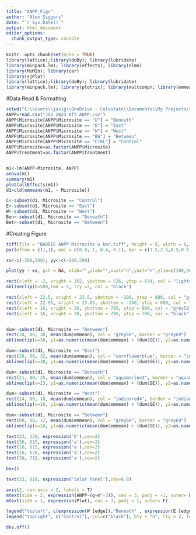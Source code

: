 ---
title: "ANPP_Figs"
author: "Alex Siggers"
date: "`r Sys.Date()`"
output: html_document
editor_options: 
  chunk_output_type: console
---

```{r setup, include=FALSE}
knitr::opts_chunk$set(echo = TRUE)
library(lattice);library(doBy); library(lubridate)
library(minpack.lm); library(effects); library(nlme)
library(MuMIn); library(car)
library(sjPlot)
library(lattice);library(doBy); library(lubridate)
library(minpack.lm); library(plotrix); library(multcomp); library(emmeans)

```

#Data Read & Formatting
```{r}
setwd("C:\\Users\\jasig\\OneDrive - Colostate\\Documents\\My Projects\\BADDIE")
ANPP=read.csv("JSG 2023 6ft ANPP.csv")
ANPP$Microsite[ANPP$Microsite == "U"] = "Beneath"
ANPP$Microsite[ANPP$Microsite == "E"] = "East"
ANPP$Microsite[ANPP$Microsite == "W"] = "West"
ANPP$Microsite[ANPP$Microsite == "BW"] = "Between"
ANPP$Microsite[ANPP$Microsite == "CTRL"] = "Control"
ANPP$Microsite=as.factor(ANPP$Microsite)
ANPP$Treatment=as.factor(ANPP$Treatment)


m1<-lm(ANPP~Microsite, ANPP)
anova(m1)
summary(m1)
plot(allEffects(m1))
d1=cld(emmeans(m1, ~ Microsite))

C<-subset(d1, Microsite == "Control")
E<-subset(d1, Microsite == "East")
W<-subset(d1, Microsite == "West")
Ben<-subset(d1, Microsite == "Beneath")
Bet<-subset(d1, Microsite == "Between")
```

#Creating Figure
```{r}
tiff(file = "BADDIE ANPP Microsite w bar.tiff", height = 8, width = 8, res = 400, units = "in", compression = "zip+p")
par(mfrow = c(1,1), omi = c(0.8, 1, 0.4, 0.1), mar = c(1.5,2.5,0.5,0.5))

xx<-c(-500,500); yy<-c(-500,500)

plot(yy ~ xx, pch = NA, xlab="",ylab="",xaxt="n",yaxt="n",ylim=c(100,900), xlim=c(6,40))

rect(xleft = -2, xright = 102, ybottom = 526, ytop = 634, col = "lightcyan2", bty = "n", border = F)
ablineclip(h=580,lwd = 5, lty =2, col = "black")

rect(xleft = 22.5, xright = 23.5, ybottom = -200, ytop = 800, col = "grey52", bty = "n", border = F)
rect(xleft = 22.95, xright = 23.05, ybottom = -200, ytop = 800, col = "grey52", bty = "n", border = F)
rect(xleft = 16, xright = 30, ybottom = 785, ytop = 800, col = "grey52", bty = "n", border = F)
rect(xleft = 16, xright = 30, ybottom = 795, ytop = 798, col = "black", bty = "n", border = F)


dum<-subset(d1, Microsite == "Between")
rect(34, 00, 38, mean(dum$emmean), col = "grey69", border = "grey69")
ablineclip(v=36, y1=as.numeric(mean(dum$emmean) + (dum$SE)), y2=as.numeric(mean(dum$emmean) - (dum$SE)),lwd = 2, col = "gray2")

dum<-subset(d1, Microsite == "East")
rect(28, 00, 32, mean(dum$emmean), col = "cornflowerblue", border = "cornflowerblue")
ablineclip(v=30, y1=as.numeric(mean(dum$emmean) + (dum$SE)), y2=as.numeric(mean(dum$emmean) - (dum$SE)),lwd = 2, col = "gray2")

dum<-subset(d1, Microsite == "Beneath")
rect(21, 00, 25, mean(dum$emmean), col = "aquamarine3", border = "aquamarine3")
ablineclip(v=23, y1=as.numeric(mean(dum$emmean) + (dum$SE)), y2=as.numeric(mean(dum$emmean) - (dum$SE)),lwd = 2, col = "gray2")

dum<-subset(d1, Microsite == "West")
rect(14, 00, 18, mean(dum$emmean), col = "indianred4", border = "indianred4")
ablineclip(v=16, y1=as.numeric(mean(dum$emmean) + (dum$SE)), y2=as.numeric(mean(dum$emmean) - (dum$SE)),lwd = 2, col = "gray2")

dum<-subset(d1, Microsite == "Between")
rect(08, 00, 12, mean(dum$emmean), col = "grey69", border = "grey69")
ablineclip(v=10, y1=as.numeric(mean(dum$emmean) + (dum$SE)), y2=as.numeric(mean(dum$emmean) - (dum$SE)),lwd = 2, col = "gray2")

text(23, 320, expression('b'),cex=2)
text(36, 615, expression('a'),cex=2)
text(10, 615, expression('a'),cex=2)
text(16, 620, expression('a'),cex=2)
text(30, 710, expression('a'),cex=2)

box()

text(23, 810, expression('Solar Panel'),cex=0.8)

axis(2, cex.axis = 2, labels = T)
mtext(side = 2, expression(ANPP~(g~m^-2)), cex = 3, padj = -1, outer= F)
mtext(side = 1, expression(Plot), cex = 3, padj = 1, outer= F)

legend("topleft", c(expression(W [edge]),"Beneath" , expression(E [edge]), "Between" ), col=c("indianred4", "aquamarine3", "cornflowerblue", "grey69"), bty = "n", pch = 15,cex = 1.2)
legend("topright", c("Control"), col=c("black"), bty = "n", lty = 2, lwd = 3,cex = 1.2)

dev.off()
```

